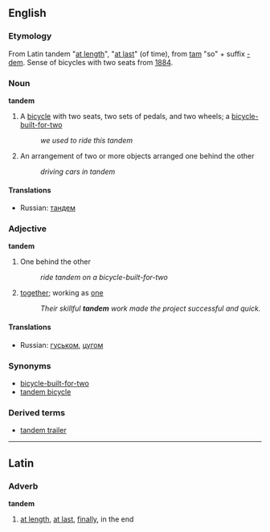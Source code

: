 ==English==
===Etymology===
From Latin tandem "[[at length]]", "[[at last]]" (of time), from [[tam]] "so" + suffix [[-dem]]. Sense of bicycles with two seats from [[w:1884|1884]].

===Noun===
{{wikipedia}}
'''tandem'''
# A [[bicycle]] with two seats, two sets of pedals, and two wheels; a [[bicycle-built-for-two]]
#:''we used to ride this tandem''
#An arrangement of two or more objects arranged one behind the other
#:''driving cars in tandem''

====Translations====
*Russian: [[тандем]]

===Adjective===
'''tandem'''
#One behind the other
#: ''ride tandem on a bicycle-built-for-two''
#[[together]]; working as [[one]]
#:''Their skillful '''tandem''' work made the project successful and quick.''

====Translations====
*Russian: [[гуськом]], [[цугом]]

===Synonyms===
*[[bicycle-built-for-two]]
*[[tandem bicycle]]

===Derived terms===
*[[tandem trailer]]

----
==Latin==
===Adverb===
'''tandem'''
#[[at length]], [[at last]], [[finally]], in the end